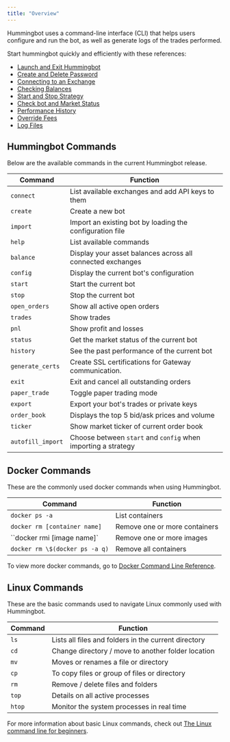 ```yaml
---
title: "Overview"
---
```


Hummingbot uses a command-line interface (CLI) that helps users configure and run the bot, as well as generate logs of the trades performed.

Start hummingbot quickly and efficiently with these references:

- [Launch and Exit Hummingbot](/operation/launch-exit)
- [Create and Delete Password](/operation/password)
- [Connecting to an Exchange](/operation/connect-exchange)
- [Checking Balances](/operation/balances)
- [Start and Stop Strategy](/operation/start-stop)
- [Check bot and Market Status](/operation/checking-status)
- [Performance History](/operation/performance-history)
- [Override Fees](/operation/override-fees)
- [Log Files](/operation/log-files)

## Hummingbot Commands

Below are the available commands in the current Hummingbot release.

| Command           | Function                                                      |
| ----------------- | ------------------------------------------------------------- |
| `connect`         | List available exchanges and add API keys to them             |
| `create`          | Create a new bot                                              |
| `import`          | Import an existing bot by loading the configuration file      |
| `help`            | List available commands                                       |
| `balance`         | Display your asset balances across all connected exchanges    |
| `config`          | Display the current bot's configuration                       |
| `start`           | Start the current bot                                         |
| `stop`            | Stop the current bot                                          |
| `open_orders`     | Show all active open orders                                   |
| `trades`          | Show trades                                                   |
| `pnl`             | Show profit and losses                                        |
| `status`          | Get the market status of the current bot                      |
| `history`         | See the past performance of the current bot                   |
| `generate_certs`  | Create SSL certifications for Gateway communication.          |
| `exit`            | Exit and cancel all outstanding orders                        |
| `paper_trade`     | Toggle paper trading mode                                     |
| `export`          | Export your bot's trades or private keys                      |
| `order_book`      | Displays the top 5 bid/ask prices and volume                  |
| `ticker`          | Show market ticker of current order book                      |
| `autofill_import` | Choose between `start` and `config` when importing a strategy |

## Docker Commands

These are the commonly used docker commands when using Hummingbot.

| Command                        | Function                      |
| ------------------------------ | ----------------------------- |
| `docker ps -a`                 | List containers               |
| `docker rm [container name]`   | Remove one or more containers |
| ``docker rmi [image name]`     | Remove one or more images     |
| `docker rm \$(docker ps -a q)` | Remove all containers         |

To view more docker commands, go to [Docker Command Line Reference](https://docs.docker.com/engine/reference/commandline/docker/).

## Linux Commands

These are the basic commands used to navigate Linux commonly used with Hummingbot.

| Command | Function                                             |
| ------- | ---------------------------------------------------- |
| `ls`    | Lists all files and folders in the current directory |
| `cd`    | Change directory / move to another folder location   |
| `mv`    | Moves or renames a file or directory                 |
| `cp`    | To copy files or group of files or directory         |
| `rm`    | Remove / delete files and folders                    |
| `top`   | Details on all active processes                      |
| `htop`  | Monitor the system processes in real time            |

For more information about basic Linux commands, check out [The Linux command line for beginners](https://ubuntu.com/tutorials/command-line-for-beginners#1-overview).

